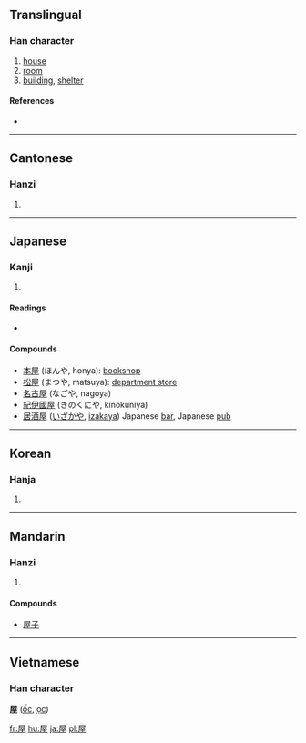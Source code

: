 ==Translingual==

===Han character===
{{Han char|rn=44|rad=尸|as=06|sn=9|four=7721<sub>4</sub>|canj=尸一戈土 (SMIG)}}

# [[house]]
# [[room]]
# [[building]], [[shelter]]

====References====
* {{Han ref|kx=0301.190|dkj=07684|dj=0598.110|hdz=20972.010|uh=5C4B|ud=23627|bh=ABCE|bd=43982}}

----

==Cantonese==

===Hanzi===
{{yue-hanzi|jyut=|y=[[nguk1]], [[uk1]]}}

# {{defn|Cantonese}}

----

==Japanese==

===Kanji===
{{ja-kanji|grade=3|rs=尸06}}

# {{defn|Japanese}}

====Readings====
* {{ja-readings|on=[[おく]] (oku)  <  [[をく]] (woku)|kun=[[や]] (ya), [[やね]] (yane)}}

====Compounds====
* [[本屋]] (ほんや, honya): [[bookshop]]
* [[松屋]] (まつや, matsuya): [[department store]]
* [[名古屋]] (なごや, nagoya)
* [[紀伊國屋]] (きのくにや, kinokuniya)
* [[居酒屋]] ([[いざかや]], [[izakaya]]) Japanese [[bar]], Japanese [[pub]]
----

==Korean==

===Hanja===
{{ko-hanja|hangeul=옥|rv=ok|mr=ok}}

# {{defn|Korean}}

----

==Mandarin==

===Hanzi===
{{cmn-hanzi|pin=[[wū]] ([[wu1]])|wg=[[wu1|wu<sup>1</sup>]]}}

# {{defn|Mandarin}}

====Compounds====

* [[屋子]]

----

==Vietnamese==
===Han character===
'''屋''' ([[ốc]], [[ọc]])

[[fr:屋]]
[[hu:屋]]
[[ja:屋]]
[[pl:屋]]